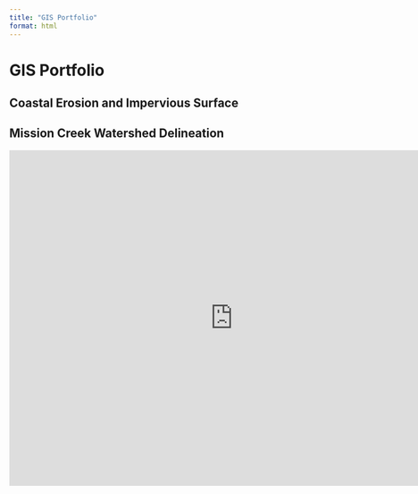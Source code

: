 ```yaml
---
title: "GIS Portfolio"
format: html
---
```


# GIS Portfolio

## Coastal Erosion and Impervious Surface

## Mission Creek Watershed Delineation

```{=html}
<div style="width: 800px; height: 600px;">
  <iframe 
    src="https://storymaps.arcgis.com/stories/32f44c8c295a409c8da2746421e5bbff"
    width="100%" 
    height="100%" 
    style="border:0;" 
    allowfullscreen 
    allow="geolocation">
  </iframe>
</div>
```


